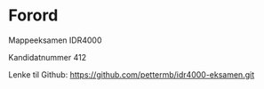 # Forord {.unnumbered}

Mappeeksamen IDR4000

Kandidatnummer 412

Lenke til Github: <https://github.com/pettermb/idr4000-eksamen.git>
